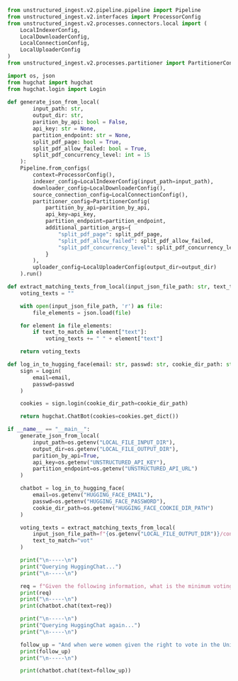 ```python Python
from unstructured_ingest.v2.pipeline.pipeline import Pipeline
from unstructured_ingest.v2.interfaces import ProcessorConfig
from unstructured_ingest.v2.processes.connectors.local import (
    LocalIndexerConfig,
    LocalDownloaderConfig,
    LocalConnectionConfig,
    LocalUploaderConfig
)
from unstructured_ingest.v2.processes.partitioner import PartitionerConfig

import os, json
from hugchat import hugchat
from hugchat.login import Login
    
def generate_json_from_local(
        input_path: str,
        output_dir: str,
        parition_by_api: bool = False,
        api_key: str = None,
        partition_endpoint: str = None,
        split_pdf_page: bool = True,
        split_pdf_allow_failed: bool = True,
        split_pdf_concurrency_level: int = 15
    ):
    Pipeline.from_configs(
        context=ProcessorConfig(),
        indexer_config=LocalIndexerConfig(input_path=input_path),
        downloader_config=LocalDownloaderConfig(),
        source_connection_config=LocalConnectionConfig(),
        partitioner_config=PartitionerConfig(
            partition_by_api=parition_by_api,
            api_key=api_key,
            partition_endpoint=partition_endpoint,
            additional_partition_args={
                "split_pdf_page": split_pdf_page,
                "split_pdf_allow_failed": split_pdf_allow_failed,
                "split_pdf_concurrency_level": split_pdf_concurrency_level
            }
        ),
        uploader_config=LocalUploaderConfig(output_dir=output_dir)
    ).run()

def extract_matching_texts_from_local(input_json_file_path: str, text_to_match: str) -> str:
    voting_texts = ""

    with open(input_json_file_path, 'r') as file:
        file_elements = json.load(file)

    for element in file_elements:
        if text_to_match in element["text"]:
            voting_texts += " " + element["text"]

    return voting_texts

def log_in_to_hugging_face(email: str, passwd: str, cookie_dir_path: str) -> hugchat.ChatBot:
    sign = Login(
        email=email,
        passwd=passwd
    )

    cookies = sign.login(cookie_dir_path=cookie_dir_path)

    return hugchat.ChatBot(cookies=cookies.get_dict())

if __name__ == "__main__":
    generate_json_from_local(
        input_path=os.getenv("LOCAL_FILE_INPUT_DIR"),
        output_dir=os.getenv("LOCAL_FILE_OUTPUT_DIR"),
        parition_by_api=True,
        api_key=os.getenv("UNSTRUCTURED_API_KEY"),
        partition_endpoint=os.getenv("UNSTRUCTURED_API_URL")
    )

    chatbot = log_in_to_hugging_face(
        email=os.getenv("HUGGING_FACE_EMAIL"),
        passwd=os.getenv("HUGGING_FACE_PASSWORD"),
        cookie_dir_path=os.getenv("HUGGING_FACE_COOKIE_DIR_PATH")
    )

    voting_texts = extract_matching_texts_from_local(
        input_json_file_path=f"{os.getenv("LOCAL_FILE_OUTPUT_DIR")}/constitution.json",
        text_to_match="vot"
    )

    print("\n-----\n")
    print("Querying HuggingChat...")
    print("\n-----\n")

    req = f"Given the following information, what is the minimum voting age in the United States? {voting_texts}"
    print(req)
    print("\n-----\n")
    print(chatbot.chat(text=req))

    print("\n-----\n")
    print("Querying HuggingChat again...")
    print("\n-----\n")

    follow_up = "And when were women given the right to vote in the United States?"
    print(follow_up)
    print("\n-----\n")

    print(chatbot.chat(text=follow_up))
```
